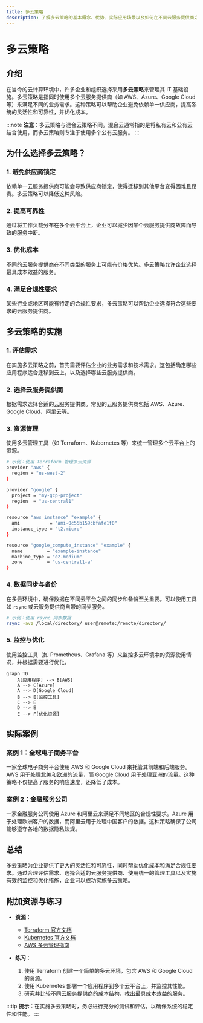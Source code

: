 ```yaml
---
title: 多云策略
description: 了解多云策略的基本概念、优势、实际应用场景以及如何在不同云服务提供商之间实现资源管理和优化。
---
```


# 多云策略

## 介绍

在当今的云计算环境中，许多企业和组织选择采用**多云策略**来管理其 IT 基础设施。多云策略是指同时使用多个云服务提供商（如 AWS、Azure、Google Cloud 等）来满足不同的业务需求。这种策略可以帮助企业避免依赖单一供应商，提高系统的灵活性和可靠性，并优化成本。

:::note
**注意**：多云策略与混合云策略不同。混合云通常指的是将私有云和公有云结合使用，而多云策略则专注于使用多个公有云服务。
:::

## 为什么选择多云策略？

### 1. 避免供应商锁定
依赖单一云服务提供商可能会导致供应商锁定，使得迁移到其他平台变得困难且昂贵。多云策略可以降低这种风险。

### 2. 提高可靠性
通过将工作负载分布在多个云平台上，企业可以减少因某个云服务提供商故障而导致的服务中断。

### 3. 优化成本
不同的云服务提供商在不同类型的服务上可能有价格优势。多云策略允许企业选择最具成本效益的服务。

### 4. 满足合规性要求
某些行业或地区可能有特定的合规性要求，多云策略可以帮助企业选择符合这些要求的云服务提供商。

## 多云策略的实施

### 1. 评估需求
在实施多云策略之前，首先需要评估企业的业务需求和技术需求。这包括确定哪些应用程序适合迁移到云上，以及选择哪些云服务提供商。

### 2. 选择云服务提供商
根据需求选择合适的云服务提供商。常见的云服务提供商包括 AWS、Azure、Google Cloud、阿里云等。

### 3. 资源管理
使用多云管理工具（如 Terraform、Kubernetes 等）来统一管理多个云平台上的资源。

```bash
# 示例：使用 Terraform 管理多云资源
provider "aws" {
  region = "us-west-2"
}

provider "google" {
  project = "my-gcp-project"
  region  = "us-central1"
}

resource "aws_instance" "example" {
  ami           = "ami-0c55b159cbfafe1f0"
  instance_type = "t2.micro"
}

resource "google_compute_instance" "example" {
  name         = "example-instance"
  machine_type = "e2-medium"
  zone         = "us-central1-a"
}
```

### 4. 数据同步与备份
在多云环境中，确保数据在不同云平台之间的同步和备份至关重要。可以使用工具如 `rsync` 或云服务提供商自带的同步服务。

```bash
# 示例：使用 rsync 同步数据
rsync -avz /local/directory/ user@remote:/remote/directory/
```

### 5. 监控与优化
使用监控工具（如 Prometheus、Grafana 等）来监控多云环境中的资源使用情况，并根据需要进行优化。

```mermaid
graph TD
    A[应用程序] --> B[AWS]
    A --> C[Azure]
    A --> D[Google Cloud]
    B --> E[监控工具]
    C --> E
    D --> E
    E --> F[优化资源]
```

## 实际案例

### 案例 1：全球电子商务平台
一家全球电子商务平台使用 AWS 和 Google Cloud 来托管其前端和后端服务。AWS 用于处理北美和欧洲的流量，而 Google Cloud 用于处理亚洲的流量。这种策略不仅提高了服务的响应速度，还降低了成本。

### 案例 2：金融服务公司
一家金融服务公司使用 Azure 和阿里云来满足不同地区的合规性要求。Azure 用于处理欧洲客户的数据，而阿里云用于处理中国客户的数据。这种策略确保了公司能够遵守各地的数据隐私法规。

## 总结

多云策略为企业提供了更大的灵活性和可靠性，同时帮助优化成本和满足合规性要求。通过合理评估需求、选择合适的云服务提供商、使用统一的管理工具以及实施有效的监控和优化措施，企业可以成功实施多云策略。

## 附加资源与练习

- **资源**：
  - [Terraform 官方文档](https://www.terraform.io/docs/index.html)
  - [Kubernetes 官方文档](https://kubernetes.io/docs/home/)
  - [AWS 多云管理指南](https://aws.amazon.com/multi-cloud/)

- **练习**：
  1. 使用 Terraform 创建一个简单的多云环境，包含 AWS 和 Google Cloud 的资源。
  2. 使用 Kubernetes 部署一个应用程序到多个云平台上，并监控其性能。
  3. 研究并比较不同云服务提供商的成本结构，找出最具成本效益的服务。

:::tip
**提示**：在实施多云策略时，务必进行充分的测试和评估，以确保系统的稳定性和性能。
:::